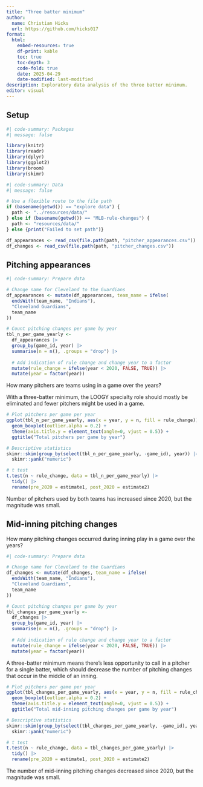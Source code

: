 ```yaml
---
title: "Three batter minimum"
author:
  name: Christian Hicks
  url: https://github.com/hicks017
format:
  html:
    embed-resources: true
    df-print: kable
    toc: true
    toc-depth: 3
    code-fold: true
    date: 2025-04-29
    date-modified: last-modified
description: Exploratory data analysis of the three batter minimum.
editor: visual
---
```


## Setup

```r
#| code-summary: Packages
#| message: false

library(knitr)
library(readr)
library(dplyr)
library(ggplot2)
library(broom)
library(skimr)
```

```r
#| code-summary: Data
#| message: false

# Use a flexible route to the file path
if (basename(getwd()) == "explore data") {
  path <- "../resources/data/"
} else if (basename(getwd()) == "MLB-rule-changes") {
  path <- "resources/data/"
} else {print("Failed to set path")}

df_appearances <- read_csv(file.path(path, "pitcher_appearances.csv"))
df_changes <- read_csv(file.path(path, "pitcher_changes.csv"))
```

## Pitching appearances

```r
#| code-summary: Prepare data

# Change name for Cleveland to the Guardians
df_appearances <- mutate(df_appearances, team_name = ifelse(
  endsWith(team_name, "Indians"),
  "Cleveland Guardians",
  team_name
))

# Count pitching changes per game by year
tbl_n_per_game_yearly <- 
  df_appearances |>
  group_by(game_id, year) |>
  summarise(n = n(), .groups = "drop") |>
  
  # Add indication of rule change and change year to a factor
  mutate(rule_change = ifelse(year < 2020, FALSE, TRUE)) |>
  mutate(year = factor(year))
```

How many pitchers are teams using in a game over the years?

With a three-batter minimum, the LOOGY specialty role should mostly be eliminated and fewer pitchers might be used in a game.

```r
# Plot pitchers per game per year
ggplot(tbl_n_per_game_yearly, aes(x = year, y = n, fill = rule_change)) +
  geom_boxplot(outlier.alpha = 0.2) +
  theme(axis.title.y = element_text(angle=0, vjust = 0.5)) +
  ggtitle("Total pitchers per game by year")

# Descriptive statistics
skimr::skim(group_by(select(tbl_n_per_game_yearly, -game_id), year)) |> 
  skimr::yank("numeric")

# t test
t.test(n ~ rule_change, data = tbl_n_per_game_yearly) |>
  tidy() |>
  rename(pre_2020 = estimate1, post_2020 = estimate2)
```

Number of pitchers used by both teams has increased since 2020, but the magnitude was small.

## Mid-inning pitching changes

How many pitching changes occurred during inning play in a game over the years?

```r
#| code-summary: Prepare data

# Change name for Cleveland to the Guardians
df_changes <- mutate(df_changes, team_name = ifelse(
  endsWith(team_name, "Indians"),
  "Cleveland Guardians",
  team_name
))

# Count pitching changes per game by year
tbl_changes_per_game_yearly <- 
  df_changes |>
  group_by(game_id, year) |>
  summarise(n = n(), .groups = "drop") |>
  
  # Add indication of rule change and change year to a factor
  mutate(rule_change = ifelse(year < 2020, FALSE, TRUE)) |>
  mutate(year = factor(year))
```

A three-batter minimum means there's less opportunity to call in a pitcher for a single batter, which should decrease the number of pitching changes that occur in the middle of an inning.

```r
# Plot pitchers per game per year
ggplot(tbl_changes_per_game_yearly, aes(x = year, y = n, fill = rule_change)) +
  geom_boxplot(outlier.alpha = 0.2) +
  theme(axis.title.y = element_text(angle=0, vjust = 0.5)) +
  ggtitle("Total mid-inning pitching changes per game by year")

# Descriptive statistics
skimr::skim(group_by(select(tbl_changes_per_game_yearly, -game_id), year)) |> 
  skimr::yank("numeric")

# t test
t.test(n ~ rule_change, data = tbl_changes_per_game_yearly) |>
  tidy() |>
  rename(pre_2020 = estimate1, post_2020 = estimate2)
```

The number of mid-inning pitching changes decreased since 2020, but the magnitude was small.
